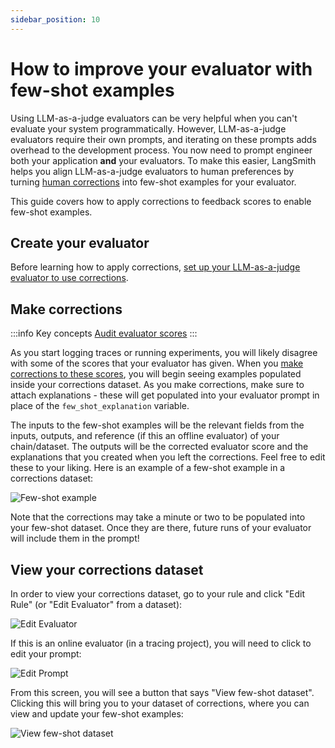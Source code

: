 ```yaml
---
sidebar_position: 10
---
```


# How to improve your evaluator with few-shot examples

Using LLM-as-a-judge evaluators can be very helpful when you can't evaluate your system programmatically. However, LLM-as-a-judge evaluators require their own prompts, and iterating on these prompts adds overhead to the development process. You now need to prompt engineer both your application **and** your evaluators. To make this easier, 
LangSmith helps you align LLM-as-a-judge evaluators to human preferences by turning [human corrections](/evaluation/how_to_guides/create_few_shot_evaluators#make-corrections) into few-shot examples for your evaluator.

This guide covers how to apply corrections to feedback scores to enable few-shot examples. 

## Create your evaluator

Before learning how to apply corrections, [set up your LLM-as-a-judge evaluator to use corrections](/evaluation/how_to_guides/llm_as_judge). 

## Make corrections

:::info Key concepts
[Audit evaluator scores](./audit_evaluator_scores)
:::

As you start logging traces or running experiments, you will likely disagree with some of the scores that your evaluator has given. When you [make corrections to these scores](./audit_evaluator_scores), you will
begin seeing examples populated inside your corrections dataset. As you make corrections, make sure to attach explanations - these will get populated into your evaluator prompt in place of the `few_shot_explanation` variable.

The inputs to the few-shot examples will be the relevant fields from the inputs, outputs, and reference (if this an offline evaluator) of your chain/dataset.
The outputs will be the corrected evaluator score and the explanations that you created when you left the corrections. Feel free to edit these to your liking. Here is an example of a few-shot example in a corrections dataset:

![Few-shot example](./static/few_shot_example.png)

Note that the corrections may take a minute or two to be populated into your few-shot dataset. Once they are there, future runs of your evaluator will include them in the prompt!

## View your corrections dataset

In order to view your corrections dataset, go to your rule and click "Edit Rule" (or "Edit Evaluator" from a dataset):

![Edit Evaluator](./static/edit_evaluator.png)

If this is an online evaluator (in a tracing project), you will need to click to edit your prompt:

![Edit Prompt](./static/click_to_edit_prompt.png)

From this screen, you will see a button that says "View few-shot dataset". Clicking this will bring you to your dataset of corrections, where you can view and update your few-shot examples:

![View few-shot dataset](./static/view_few_shot_ds.png)
